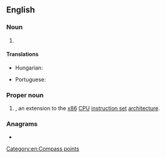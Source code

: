 {{also|sse}}
==English==

===Noun===
{{en-noun|-}}

# {{abbreviation of|en|south-southeast}}

====Translations====
{{trans-top|abbreviation of south-southeast}}
* Hungarian: {{t+|hu|DDK}}
{{trans-mid}}
* Portuguese: {{t|pt|SSE}}
{{trans-bottom}}

===Proper noun===
{{en-proper-noun}}

# {{lb|en|computing}} {{init of|en|{{w|Streaming SIMD Extensions}}|nodot=1}}, an extension to the [[x86]] [[CPU]] [[instruction set]] [[architecture]].

===Anagrams===
* {{anagrams|en|a=ess|-ess|-ses|ESS|Ess.|SES|SEs|ess}}

[[Category:en:Compass points]]